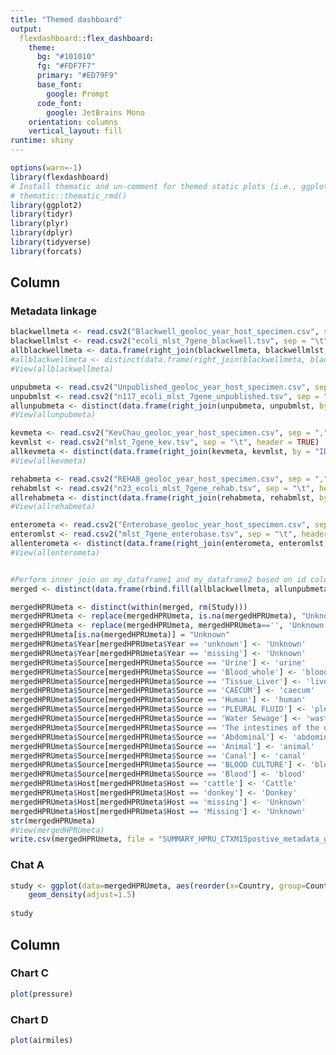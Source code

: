 ```yaml
---
title: "Themed dashboard"
output: 
  flexdashboard::flex_dashboard:
    theme:
      bg: "#101010"
      fg: "#FDF7F7" 
      primary: "#ED79F9"
      base_font:
        google: Prompt
      code_font:
        google: JetBrains Mono
    orientation: columns
    vertical_layout: fill
runtime: shiny    
---
```


```r
options(warn=-1)
library(flexdashboard)
# Install thematic and un-comment for themed static plots (i.e., ggplot2)
# thematic::thematic_rmd()
library(ggplot2)
library(tidyr)
library(plyr)
library(dplyr)
library(tidyverse)
library(forcats)

```

Column {data-width=650 .tabset}
-----------------------------------------------------------------------

### Metadata linkage

```r
blackwellmeta <- read.csv2("Blackwell_geoloc_year_host_specimen.csv", sep = ",", header = TRUE)
blackwellmlst <- read.csv2("ecoli_mlst_7gene_blackwell.tsv", sep = "\t", header = TRUE)
allblackwellmeta <- data.frame(right_join(blackwellmeta, blackwellmlst, by = "ID"))
#allblackwellmeta <- distinct(data.frame(right_join(blackwellmeta, blackwellmlst, by = "ID")))
#View(allblackwellmeta)

unpubmeta <- read.csv2("Unpublished_geoloc_year_host_specimen.csv", sep = ",", header = TRUE)
unpubmlst <- read.csv2("n117_ecoli_mlst_7gene_unpublished.tsv", sep = "\t", header = TRUE)
allunpubmeta <- distinct(data.frame(right_join(unpubmeta, unpubmlst, by = "ID")))
#View(allunpubmeta)

kevmeta <- read.csv2("KevChau_geoloc_year_host_specimen.csv", sep = ",", header = TRUE)
kevmlst <- read.csv2("mlst_7gene_kev.tsv", sep = "\t", header = TRUE)
allkevmeta <- distinct(data.frame(right_join(kevmeta, kevmlst, by = "ID")))
#View(allkevmeta)

rehabmeta <- read.csv2("REHAB_geoloc_year_host_specimen.csv", sep = ",", header = TRUE)
rehabmlst <- read.csv2("n23_ecoli_mlst_7gene_rehab.tsv", sep = "\t", header = TRUE)
allrehabmeta <- distinct(data.frame(right_join(rehabmeta, rehabmlst, by = "ID")))
#View(allrehabmeta)

enterometa <- read.csv2("Enterobase_geoloc_year_host_specimen.csv", sep = ",", header = TRUE)
enteromlst <- read.csv2("mlst_7gene_enterobase.tsv", sep = "\t", header = TRUE)
allenterometa <- distinct(data.frame(right_join(enterometa, enteromlst, by = "ID")))
#View(allenterometa)


#Perform inner join on my_dataframe1 and my_dataframe2 based on id column
merged <- distinct(data.frame(rbind.fill(allblackwellmeta, allunpubmeta, allkevmeta, allrehabmeta, allenterometa)))

mergedHPRUmeta <- distinct(within(merged, rm(Study)))
mergedHPRUmeta <- replace(mergedHPRUmeta, is.na(mergedHPRUmeta), "Unknown")
mergedHPRUmeta <- replace(mergedHPRUmeta, mergedHPRUmeta=='', 'Unknown')
mergedHPRUmeta[is.na(mergedHPRUmeta)] = "Unknown"
mergedHPRUmeta$Year[mergedHPRUmeta$Year == 'unknown'] <- 'Unknown'
mergedHPRUmeta$Year[mergedHPRUmeta$Year == 'missing'] <- 'Unknown'
mergedHPRUmeta$Source[mergedHPRUmeta$Source == 'Urine'] <- 'urine'
mergedHPRUmeta$Source[mergedHPRUmeta$Source == 'Blood_whole'] <- 'blood'
mergedHPRUmeta$Source[mergedHPRUmeta$Source == 'Tissue_Liver'] <- 'liver'
mergedHPRUmeta$Source[mergedHPRUmeta$Source == 'CAECUM'] <- 'caecum'
mergedHPRUmeta$Source[mergedHPRUmeta$Source == 'Human'] <- 'human'
mergedHPRUmeta$Source[mergedHPRUmeta$Source == 'PLEURAL FLUID'] <- 'pleural fluid'
mergedHPRUmeta$Source[mergedHPRUmeta$Source == 'Water Sewage'] <- 'wastewater'
mergedHPRUmeta$Source[mergedHPRUmeta$Source == 'The intestines of the diarrhea donkey foal'] <- 'animal'
mergedHPRUmeta$Source[mergedHPRUmeta$Source == 'Abdominal'] <- 'abdominal'
mergedHPRUmeta$Source[mergedHPRUmeta$Source == 'Animal'] <- 'animal'
mergedHPRUmeta$Source[mergedHPRUmeta$Source == 'Canal'] <- 'canal'
mergedHPRUmeta$Source[mergedHPRUmeta$Source == 'BLOOD CULTURE'] <- 'blood'
mergedHPRUmeta$Source[mergedHPRUmeta$Source == 'Blood'] <- 'blood'
mergedHPRUmeta$Host[mergedHPRUmeta$Host == 'cattle'] <- 'Cattle'
mergedHPRUmeta$Host[mergedHPRUmeta$Host == 'donkey'] <- 'Donkey'
mergedHPRUmeta$Host[mergedHPRUmeta$Host == 'missing'] <- 'Unknown'
mergedHPRUmeta$Host[mergedHPRUmeta$Host == 'Missing'] <- 'Unknown'
str(mergedHPRUmeta)
#View(mergedHPRUmeta)
write.csv(mergedHPRUmeta, file = "SUMMARY_HPRU_CTXM15postive_metadata_geoloc_year_host_source_mlst.csv")

```

### Chat A

```r
study <- ggplot(data=mergedHPRUmeta, aes(reorder(x=Country, group=Country, fill=Source))) +
    geom_density(adjust=1.5) 
   
study
```

Column {data-width=350}
-----------------------------------------------------------------------

### Chart C

```r
plot(pressure)
```

### Chart D

```r
plot(airmiles)

```

